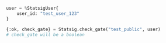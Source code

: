 ```python
user = %StatsigUser{
    user_id: "test_user_123"
}

{:ok, check_gate} = Statsig.check_gate("test_public", user)
# check_gate will be a boolean
```